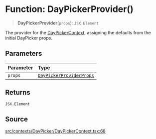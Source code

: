 # Function: DayPickerProvider()

> **DayPickerProvider**(`props`): `JSX.Element`

The provider for the [DayPickerContext](/api/latest/variables/DayPickerContext.mdx), assigning the defaults from the
initial DayPicker props.

## Parameters

| Parameter | Type |
| :------ | :------ |
| `props` | [`DayPickerProviderProps`](/api/latest/interfaces/DayPickerProviderProps.mdx) |

## Returns

`JSX.Element`

## Source

[src/contexts/DayPicker/DayPickerContext.tsx:68](https://github.com/gpbl/react-day-picker/blob/c4157425c/src/contexts/DayPicker/DayPickerContext.tsx#L68)
